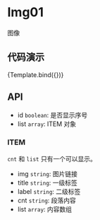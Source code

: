 
<Meta title="MDX/Img01" component={Img01} />

<style>
  {`
    h2 {
      color: rgba(0, 0, 0, 0.88);
      font-weight: 500;
      font-family: Avenir,-apple-system,BlinkMacSystemFont,'Segoe UI',Roboto,'Helvetica Neue',Arial,'Noto Sans',sans-serif,'Apple Color Emoji','Segoe UI Emoji','Segoe UI Symbol','Noto Color Emoji',sans-serif;
      font-size: 24px;
      line-height: 32px;
    }
    ul, ol {
      list-style: none;
      padding: 0;
      margin: 0;
    }
    ul li {
      margin-left: 20px;
      padding-left: 4px;
      list-style-type: circle;
    }
  `}
</style>

# Img01

图像

## 代码演示


<Canvas>
  <Story
    name="default"
    args={{
      list: [
        {
          img: "https://images.pexels.com/photos/7245251/pexels-photo-7245251.jpeg",
          title: "2022.6.10",
          label: "HZNU",
          cnt: "",
          list: [
            "测试测试测试1",
            "22222222",
            "333333测试测试测试",
            "444444444",
          ],
        },
        {
          img: "https://images.pexels.com/photos/7245251/pexels-photo-7245251.jpeg",
          title: "2022.6.10",
          label: "HZNU",
          cnt: "测试文字测试文字测试文字测试文字测试文字测试文字测试文字测试文字测试文字测试文字测试文字测试文字测试文字测试文字测试文字测试文字测试文字测试文字测试文字测试文字测试文字测试文字测试文字测试文字测试文字",
          list: [],
        },
      ],
      id: true,
    }}
  >
    {Template.bind({})}
  </Story>
</Canvas>

## API

- id `boolean`: 是否显示序号
- list `array`: ITEM 对象

### ITEM

`cnt` 和 `list` 只有一个可以显示。

- img `string`: 图片链接
- title `string`: 一级标签
- label `string`: 二级标签
- cnt `string`: 段落内容
- list `array`: 内容数组
